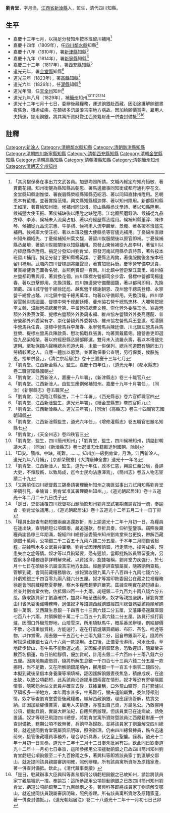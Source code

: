 {{明清人物信息框
| 姓名 = 劉肯堂
| 原名 = 
| 圖片名稱=  
| 圖片大小 = 220px
| 圖片說明 =  
| 最高職務 = [[四川|四川]][[鄰水縣知縣|鄰水縣知縣]]
| 國家 = 大清
| 爵位 =
| 籍貫 = [[江西省|江西省]][[新淦縣|新淦縣]]
| 族裔 =  
| 旗籍 =  
| 字號 =字月漁
| 諡號 = 
| 出生日期 = 
| 出生地點 =
| 逝世日期 = 道光十二年七月十七日 
| 逝世地點 = 碩板多汛屬浪吉宗地方
| 墓葬 = 
| 配偶 =  
| 親屬 = 女朱劉氏<ref>「朱劉氏，簡州知州劉肯堂女，靑神縣知縣[[朱調元|朱調元]]次子朱廣淇妻也，夫殁無子，痛不欲生，絶粒數日，翁姑曉以大義，氏亦知留身撫嗣爲重，未幾翁殁於任所，殯殮如禮，因奉夫之庶母居省城，杜門不出，人無識其面者，苦節三十二年」，《重修成都縣志》卷八列女志節婦三十三</ref>  
| 出身 = 
*  監生
| 經歷 = 
| 著作 =  
*
*
*
}}
'''劉肯堂'''{{BD|？年||1832年|8月12日|}}，字月漁，[[江西省|江西省]][[新淦縣|新淦縣]]人，監生，清代四川知縣。

== 生平 ==
* 嘉慶十三年七月，以捐足分發知州按本班留川補用<ref>「其另摺保奏在事出力文武各員。加恩均照所請。文職內綏定府知府恒敏、著賞戴花翎。知州銜犍為縣知縣呂朝恩、署馬邊廳事同知銜成都府通判李在文、金堂縣知縣謝惟傑、署峩眉縣榮經縣知縣范紹泗、著以同知直隸州陞用。呂朝恩本有藍翎。並著賞換范翎。興文縣知縣楊迦懌、著以知州陞用。新都縣知縣王如琯、著賞給知州銜。候補州同沈楫、梁山縣縣丞沈學詩、著以知縣陞用。候補鹽大使玉振、著俟補缺後以應陞之缺陞用。江北廳照磨錢浩、候補從九品方璋、李沛、候補未入流吳占魁、著以府經歴縣丞陞用。候補知縣董淳、陳作琴、候補從九品沈宗惠、牛夢祺、候補未入流李麟華、景爥、著各按本班儘先補用。候補庫大使汪初、著以本班及鹽大使縣丞等官儘光補用。丁憂綿州直隷州知州顧紹先、丁憂候補知州葉文馥，著留川俟服闋後以原官即補。丁憂候補縣丞嚴堉，著留川俟服闋後以知縣補用。原發山東候補從九品李琳，著留川以府經厯縣丞陞用。捐足分發知州劉肯堂、原發河南試用縣丞袁詩燕，著各按本班留川補用。捐足分發丁憂知縣楊英燦、丁憂縣丞周鈞，著俟服闋後各按本班留川補用。武職内四川督標副將羅聲臯，著賞加總兵銜。慶寧營守備李思貴，著賞給健勇巴圖魯名號，並照例賞銀一百兩。川北鎮中營逰擊江萬里、維州協左營都司曹興邦，著賞換花翎。四川軍標左營都司余步雲、督標中營都司楊逢春，著以逰擊即用，先換頂戴。四川撫邊營守備蘭國馥，著以都司即用，先換頂戴。四川城守營千總徐廷彪、越嶲營千總謝朝恩、茂州營千總馬登標、永寧營千總曾占鼇、川北鎮中營千總馬萬年、均著以守備即用。先換頂戴。四川學習雲騎尉馬國圖、督標中營千總趙廷耀、䕫州協右營千總馬忠林、大壩營把總李文翰、漳臘營把總嚴登第、平畨營把總曹文體、崇化營外委張玉池、峩邊營額外外委蔡汝寅、提標右營額外外委周永福、維州協左營額外外委高應龍、普安營額外外委梁有才、崇化營額外外委韓功、維州協左營馬兵王登瀛、松潘鎮中營馬兵任貴、提標中營馬兵李萬春、永寧營馬兵陳廷傑、川北鎮左營馬兵馬登榮、提標左營馬兵陳啟貴、懋功協戰兵張勇，均著賞戴藍翎。隨營書吏即選從九品梁紹榮，著以府經厯縣丞歸部即選。雙月未入流羅永壽，著以本班儘先選用。至勒保摺内聲稱總兵司道大員，未敢一併保列，總兵司道既有隨同出力勞績較著之人，自應一體加以恩奨。並著勒保秉公查明，另行保奏，候朕施恩。摺單併發。」，《清仁宗起居注》卷十三嘉慶十三年七月</ref>
* 嘉慶十四年（1809年），任[[四川|四川]][[鄰水縣|鄰水縣]]知縣<ref>「劉肯堂。江西新金縣人。監生。嘉慶十四年任」，〔道光元年〕《鄰水縣志》卷二職官知縣國朝</ref>
* 嘉慶十八年（1810年），署[[新津縣|新津縣]]知縣<ref>「劉肯堂，江西新淦人，嘉慶十八年署」，《新津縣志》卷三十職官八</ref>
* 嘉慶十九年（1814年），署[[新寧縣_(四川)|新寧縣]]知縣<ref>「劉肯堂。江西新淦人。由監生應例候補知州。嘉慶十九年十月署任」，〔同治〕《新寧縣志》卷五職官</ref>
* 嘉慶二十二年（1817年），署[[西充縣|西充縣]]知縣<ref>「劉肯堂，江西臨江縣監生，二十二年署」，《西充縣志》卷六官師職官四</ref>
* 道光元年，署[[金堂縣|金堂縣]]知縣<ref>「劉肯堂，江西新淦監生，道光元年署」，《續金堂縣志》卷四官師九</ref>
* 道光三年（1823年），署[[高縣|高縣]]知縣<ref>「劉肯堂。江西新淦縣人。道光三年署」，[同治]《高縣志》卷三十四職官志國朝知縣</ref>
* 道光六年（1826年），任[[灌縣|灌縣]]知縣<ref>「劉肯堂，江西新淦縣監生，道光六年任」，《增修灌縣志》卷五職官志題名知縣七</ref>
* 道光年間，任[[天全州|天全州]]知州<ref>「劉肯堂」，《天全州志》卷四秩官三</ref>
* 道光九年八月（1829年），補[[簡州|簡州]]知州<ref>「劉肯堂，監生，四川簡州知州」；「劉肯堂，監生，四川候補知州，請誥封朝議大夫」，〔同治〕《新淦縣志》卷七選舉志仕籍雜途附國朝、貤封</ref><ref>「□安。簡州。中缺。衝難。……。知州加一級劉肯堂。月漁。江西新淦人。道光九年八月補」，[京都榮覲堂]《大清縉紳全書》道光十一年冬</ref><ref>「劉肯堂，江西新淦人，監生，道光十年任，政本仁慈，興設仁義公局，叠詳大吏，不憚駁飭，以致局成，迄今士民均沾惠澤焉」，《簡州志》卷五人物志宦蹟二十九</ref><ref>「又將前任四川總督戴三錫奏請署理簡州知州之夷匪滋事出力試用知縣劉肯堂帶領引見，奉諭旨：劉肯堂准其署理簡州知州。」，《道光朝起居注》卷十五道光十年二月二十九日戊子</ref><ref>「是日，吏部議覆四川總督鄂山題簡缺知州劉肯堂試署期滿請實授一疏，奉諭㫖：劉肯堂依議用。」，《道光朝起居注》卷十五道光十二年五月二十一日丁卯</ref>
* 道光十二年七月十七日，委辦後藏糧務，運送餉銀赴西藏，因沿途護解餉銀晝夜焦急，積慮成疾，在碩板多汛屬浪吉宗地方病故。因加給腳價賞需，雇用人夫揹運，挪用餉銀，將其寓所資財暨江西原籍財產一併查封備抵<ref>「糧員出缺查有虧短銀兩嚴追還款折，附上諭道光十二年十月初一日，為糧員在途出缺，查明虧短公項銀兩，嚴追還款，恭折具奏，仰祈聖鑒事。竊照後藏糧員謝昌稼三年期滿，報經四川總督派委簡州知州劉肯堂來台更換，帶解西藏餉銀十萬兩，公項銀二千二百五十九兩六錢二分五厘，于本年二月間自省起程。嗣據察木多文武員弁稟稱，劉肯堂因護解餉銀，行走草地，操勞成疾，現患失血之症等情。奴才等以兵餉緊要，恐有遲誤，當即批飭該員暫留養病，另委察木多糧務趙夢詳轉解來藏，以資接濟。旋據報稱，劉肯堂力疾強行，於七月十七日在碩板多汛屬浪吉宗地方出缺。經趙夢詳查驗屬實，隨將餉鞘查點，管解到藏，會同前藏糧務驗收，據報實收銀九萬八千八百四十九兩七錢六分，計虧短銀三千四百零九兩八錢六分五厘。奴才等當印飭委因公在藏之拉裡糧務徐遜會同前藏糧務夏夢鯉，察木多糧務趙夢詳嚴究。茲據查明實在虧短緣由，並查封劉肯堂衣物，估抵銀四百一十九兩，尚短銀二千九百九十兩八錢六分五厘。錄取該員家丁劉瀛確供，加具印結呈送前來。奴才等親提嚴訊，緣劉肯堂由川省派委後藏糧務時，適值奴才等諮調西藏餉銀經四川總督飭委該員順解餉銀十萬兩，又西藏生息銀一千四百七十三兩六錢二分五厘，又藩庫搭還藏庫銀七百八十六兩，共領解銀十萬二千二百五十九兩六錢二分五厘。該員行抵打箭爐，因聞口外蠻荒野地，山險雪深，所用騎馱馬牛，概系番民辦埋，例給腳價不敷，必須重加賞耗，方能遄行，遂在打箭爐購買綢緞、布匹、茶包、哈達等物，以作賞需，用去銀一千五百七十三兩九錢二分，因自帶銀兩不足，隨將所解搭還藏庫銀七百八十六兩一款挪用。出口後，正值夏令淋雨，河水泛漲，草地跬步皆山，有牛馬不能馱運之處。又因催提餉銀緊急，恐致遲誤，隨雇蠻夫數百名揹運，每日倍給腳價，優加賞耗，計用去銀二千六百四十三兩八錢六分五厘。因夷地無處借貸，隨將所解生息銀一千四百七十三兩六錢二分五厘一款挪用，尚不足數，又在所解餉銀尾項內，挪用銀一千一百五十兩零二錢四分。本擬到藏後呈借本身養廉等項填補，詎因護解餉銀晝夜焦急，積慮成疾，在途出缺，以致公項虧短，此系該員沿途挪用銀兩實在情形。奴才等恐有寄頓隱匿情事，隨密飭台站文武員弁確查去後，茲據稟稱，口外荒山曠野，自打箭爐以至碩板多一帶地方，本年雨水甚多，牛馬難行，蠻夫運餉屬實，委無隱頓別情。奴才等查劉肯堂委管後藏糧務，順解西藏餉銀，理應謹慎管解，核實交納。即因加給腳價賞需，雇用人夫揹運，亦當出自己資，方屬急公。乃敢挪用公項，擅動兵餉，實屬大幹法紀，自應照例辦理。但該員業已在途病故，請免置議。奴才等現已飛諮四川總督，將劉肯堂寓所資財暨該員江西原籍財產一併查封備抵，務期公項不致無著，兵餉早為歸款。並將該員家丁劉瀛解交四川總督，就近提同劉肯堂親屬質訊明確，照例辦理。仍由四川總督揀員，飭令迅速前來，接管後藏糧員事務外，理合恭折具奏，伏乞皇上聖鑒。謹奏。道光十二年十月初一日具奏。道光十二年十二月十二日奉朱批另有旨。欽此同日欽奉道光十二年十一月初七日奉旨，這所參挪用公項擅動餉銀之已故四川簡州知州劉肯堂虧短公項餉銀至二千九百餘兩之多，著興科等即將該員家丁劉瀛解交鄂山，就近提同該員親屬審訊明確，照例辦理。所有該員寓所資財及原籍家產，著一併查封備抵。欽此」。《清代藏事奏牘》</ref><ref>「是日，駐藏辦事大臣興科等奏㕘那用公項虧短餉銀之已故知州，請旨將該員家丁親屬審訊一摺。奉諭旨：這所㕘那用公項擅動餉銀之已故四川簡州知州劉肯堂，虧短公項餉銀至二千九百餘兩之多，著興科等即將該員家丁劉澐解交鄂山，就近提同該員親屬審訊明確，照例辦理。所有該員寓所資財及原籍家産，著一併查封備抵。」，《道光朝起居注》卷二十八道光十二年十一月初七日己卯</ref>

==註釋==
{{reflist}}
{{鄰水縣知縣}}
[[Category:新淦人|Category:新淦人]]
[[Category:清朝鄰水縣知縣|Category:清朝鄰水縣知縣]]
[[Category:清朝新津縣知縣|Category:清朝新津縣知縣]]
[[Category:清朝四川新寧縣知縣|Category:清朝四川新寧縣知縣]]
[[Category:清朝西充縣知縣|Category:清朝西充縣知縣]]
[[Category:清朝金堂縣知縣|Category:清朝金堂縣知縣]]
[[Category:清朝高縣知縣|Category:清朝高縣知縣]]
[[Category:清朝灌縣知縣|Category:清朝灌縣知縣]]
[[Category:清朝簡州知州|Category:清朝簡州知州]]
[[Category:清朝天全州知州|Category:清朝天全州知州]]